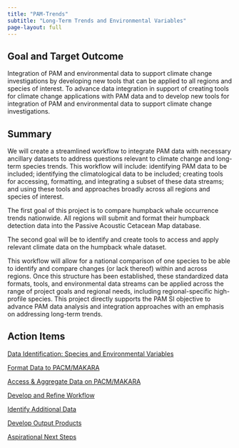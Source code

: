 ```yaml
---
title: "PAM-Trends"
subtitle: "Long-Term Trends and Environmental Variables"
page-layout: full
---
```


## Goal and Target Outcome

Integration of PAM and environmental data to support climate change investigations by developing new tools that can be applied to all regions and species of interest. To advance data integration in support of creating tools for climate change applications with PAM data and to develop new tools for integration of PAM and environmental data to support climate change investigations.

## Summary

We will create a streamlined workflow to integrate PAM data with necessary ancillary datasets to address questions relevant to climate change and long-term species trends. This workflow will include: identifying PAM data to be included; identifying the climatological data to be included; creating tools for accessing, formatting, and integrating a subset of these data streams; and using these tools and approaches broadly across all regions and species of interest.

The first goal of this project is to compare humpback whale occurrence trends nationwide. All regions will submit and format their humpback detection data into the Passive Acoustic Cetacean Map database.

The second goal will be to identify and create tools to access and apply relevant climate data on the humpback whale dataset.

This workflow will allow for a national comparison of one species to be able to identify and compare changes (or lack thereof) within and across regions. Once this structure has been established, these standardized data formats, tools, and environmental data streams can be applied across the range of project goals and regional needs, including regional-specific high-profile species. This project directly supports the PAM SI objective to advance PAM data analysis and integration approaches with an emphasis on addressing long-term trends.


## Action Items

[Data Identification: Species and Environmental Variables](https://nmfs-ost.github.io/PAM-Trends/content/dataID.html)

[Format Data to PACM/MAKARA](https://nmfs-ost.github.io/PAM-Trends/content/formatData.html)

[Access & Aggregate Data on PACM/MAKARA](https://nmfs-ost.github.io/PAM-Trends/content/dataAccess.html)

[Develop and Refine Workflow](https://nmfs-ost.github.io/PAM-Trends/content/workflow.html)

[Identify Additional Data](https://nmfs-ost.github.io/PAM-Trends/content/newData.html)

[Develop Output Products](https://nmfs-ost.github.io/PAM-Trends/content/dataProducts.html)

[Aspirational Next Steps](https://nmfs-ost.github.io/PAM-Trends/content/nextSteps.html)
